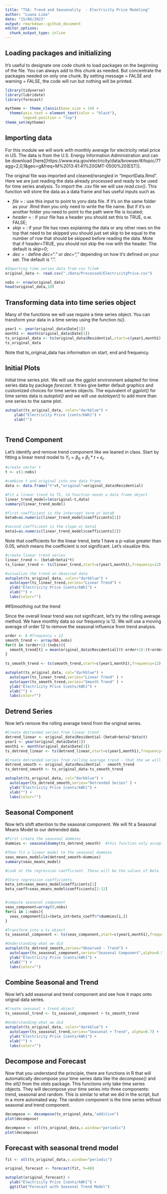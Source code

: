 ```yaml
---
title: "TSA: Trend and Seasonality  - Electricity Price Modeling"
author: "Luana Lima"
date: "15/06/2023"
output: rmarkdown::github_document
editor_options:
  chunk_output_type: inline
---
```


## Loading packages and initializing

It's useful to designate one code chunk to load packages on the beginning of the file. You can always add to this chunk as needed. But concentrate the packages needed on only one chunk. 
By setting message = FALSE and warning = FALSE, the code will run but nothing will be printed. 

```r
library(tidyverse)
library(lubridate)
library(forecast)

mytheme <- theme_classic(base_size = 14) +
  theme(axis.text = element_text(color = "black"), 
        legend.position = "top") 
theme_set(mytheme)
```

## Importing data

For this module we will work with monthly average for electricity retail price in US. The data is from the U.S. Energy Information Administration and can be download [here][https://www.eia.gov/electricity/data/browser/#/topic/7?agg=2,0,1&geo=g&freq=M%2013:41:41%20GMT-0500%20(EST)].

The original file was imported and cleaned/wrangled in "ImportData.Rmd". Here we are just reading the data already processed and ready to be used for time series analysis. To import the .csv file we will use  *read.csv()*. This function will store the data as a data frame and has useful inputs such as

* *file = * : use this input to point to yoru data file. If it's on the same folder as your .Rmd then you only need to write the file name. But if it's on another folder you need to point to the path were file is located;
* *header =* : if your file has a header you should set this to TRUE, o.w. FALSE;
* *skip =* : if your file has rows explaining the data or any other rows on the top that need to be skipped you should just set skip to be equal to the number of row that should be skipped before reading the data. Mote that if header=TRUE, you should not skip the row with the header. The default is *skip=0*;
* *dec =* : define *dec="."* or *dec=","* depending on how it's defined on your set. The default is ".".

```r

#Importing time series data from csv file#
original_data <- read.csv("./Data/Processed/ElectricityPrice.csv")

nobs <- nrow(original_data)
head(original_data,10)

```
## Transforming data into time series object

Many of the functions we will use require a time series object. You can transform your data in a time series using the function *ts()*. 

```r
year1 <- year(original_data$Date[1])
month1 <- month(original_data$Date[1])
ts_original_data <- ts(original_data$Residential,start=c(year1,month1),frequency=12) 
ts_original_data
```

Note that ts_original_data has information on start, end and frequency. 

## Initial Plots

Initial time series plot. We will use the ggplot environment adapted for time series data by package *forecast*. It tries give better default graphics and customized choices for time series objects. The equivalent of *ggplot()* for time series data is *autoplot()* and we will use *autolayer()* to add more than one series to the same plot. 

```r

autoplot(ts_original_data, color="darkblue") +
    ylab("Electricity Price [cents/kWh]") +
    xlab("")
  

```


## Trend Component

Let's identify and remove trend component like we leaned in class. Start by fitting a linear trend model to $Y_t=\beta_0+\beta_1*t+\epsilon_t$. 

```r
#create vector t
t <- c(1:nobs)

#combine t and original into one data frame
data <- data.frame("t"=t,"original"=original_data$Residential)

#Fit a linear trend to TS, lm function needs a data frame object
linear_trend_model=lm(original~t,data)  
summary(linear_trend_model)

#first coefficient is the intercept term or beta0
beta0=as.numeric(linear_trend_model$coefficients[1])  

#second coefficient is the slope or beta1
beta1=as.numeric(linear_trend_model$coefficients[2])  

```
Note that coefficients for the linear trend, beta 1 have a p-value greater than 0.05, which means the coefficient is not significant. Let's visualize this.

```r
#create linear trend series
linear_trend <- (beta0+beta1*t)
ts_linear_trend <- ts(linear_trend,start=c(year1,month1),frequency=12) 

#visualize the trend on observed data
autoplot(ts_original_data, color="darkblue") +
  autolayer(ts_linear_trend,series="Linear Trend") +
  ylab("Electricity Price [cents/kWh]") +
  xlab("") +
  labs(color="")

```

##Smoothing out the trend

Since the overall linear trend was not significant, let's try the rolling average method. We have monthly data so our frequency is 12. We will use a moving average of order 12 to remove the seasonal influence from trend analysis.

```r

order <- 6 #frequency = 12
smooth_trend <- array(NA,nobs)
for(t in (order+1):(nobs)){
  smooth_trend[t] = mean(original_data$Residential[(t-order+1):(t+order)])
}
  
ts_smooth_trend <- ts(smooth_trend,start=c(year1,month1),frequency=12) 

autoplot(ts_original_data, col="darkblue") +
  autolayer(ts_linear_trend,series="Linear Trend" ) +
  autolayer(ts_smooth_trend,series="Smooth Trend" ) +
  ylab("Electricity Price [cents/kWh]") +
  xlab("") +
  labs(color="")

```


## Detrend Series

Now let's remove the rolling average trend from the original series.

```r
#Create detrended series from linear trend
detrend_linear <- original_data$Residential-(beta0+beta1*data$t)   
year1 <- year(original_data$Date[1])
month1 <- month(original_data$Date[1])
ts_detrend_linear <- ts(detrend_linear,start=c(year1,month1),frequency=12) 

#Create detrended series from rolling average trend - that the we will use
detrend_smooth <- original_data$Residential - smooth_trend
ts_detrend_smooth <- ts_original_data-ts_smooth_trend

autoplot(ts_original_data, col="darkblue") +
  autolayer(ts_detrend_smooth,series="Detrended Series" ) +
  ylab("Electricity Price [cents/kWh]") +
  xlab("") +
  labs(color="")
```



## Seasonal Component

Now let's shift attention to the seasonal component. We will fit a Seasonal Means Model to our detrended data.

```r
#First create the seasonal dummies
dummies <- seasonaldummy(ts_detrend_smooth)  #this function only accepts ts object

#Then fit a linear model to the seasonal dummies
seas_means_model=lm(detrend_smooth~dummies)
summary(seas_means_model)

#Look at the regression coefficient. These will be the values of Beta

#Store regression coefficients
beta_int=seas_means_model$coefficients[1]
beta_coeff=seas_means_model$coefficients[2:12]



```

```r
#compute seasonal component
seas_component=array(0,nobs)
for(i in 1:nobs){
  seas_component[i]=(beta_int+beta_coeff%*%dummies[i,])
}

#Transform into a ts object
ts_seasonal_component <- ts(seas_component,start=c(year1,month1),frequency=12) 

#Understanding what we did
autoplot(ts_detrend_smooth,series="Observed - Trend") +
  autolayer(ts_seasonal_component,series="Seasonal Component",alpha=0.5) +
  ylab("Electricity Price [cents/kWh]") +
  xlab("") +
  labs(color="")

```


## Combine Seasonal and Trend

Now let's add seasonal and trend component and see how it maps onto orignal data series.

```r
#Create seasonal + trend object
ts_seasonal_trend <- ts_seasonal_component + ts_smooth_trend 

#Understanding what we did
autoplot(ts_original_data, color="darkblue") +
  autolayer(ts_seasonal_trend,series="Seasonal + Trend", alpha=0.7) +
  ylab("Electricity Price [cents/kWh]") +
  xlab("") +
  labs(color="")

```

## Decompose and Forecast

Now that you understand the principle, there are functions in R that will automatically decompose your time series data like the *decompose()* and the *stl()* from the *stats* package. This functions only take time series objects. They will decompose your time series into three components: trend, seasonal and random. This is similar to what we did in the script, but in a more automated way. The random component is the time series without seasonal and trend component. 



```r
decompose <- decompose(ts_original_data,"additive") 
plot(decompose)

```
  
  
```r
decompose <- stl(ts_original_data,s.window="periodic")
plot(decompose)
```
  

## Forecast with seasonal trend model

```r
fit <- stl(ts_original_data,s.window="periodic")

original_forecast <- forecast(fit, h=48)

autoplot(original_forecast) + 
  ylab("Electricity Price [cents/kWh]") + 
  ggtitle("Forecast with Seasonal Trend Model")

```